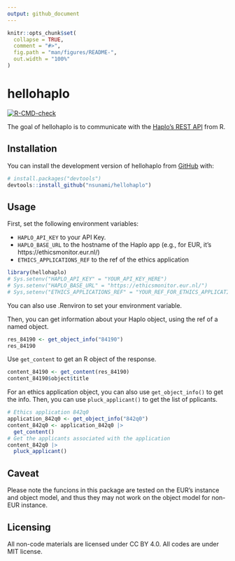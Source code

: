 ```yaml
---
output: github_document
---
```


<!-- README.md is generated from README.Rmd. Please edit that file -->

```r
knitr::opts_chunk$set(
  collapse = TRUE,
  comment = "#>",
  fig.path = "man/figures/README-",
  out.width = "100%"
)
```

# hellohaplo

<!-- badges: start -->
[![R-CMD-check](https://github.com/nsunami/hellohaplo/actions/workflows/R-CMD-check.yaml/badge.svg)](https://github.com/nsunami/hellohaplo/actions/workflows/R-CMD-check.yaml)
<!-- badges: end -->

The goal of hellohaplo is to communicate with the [Haplo's REST API](https://docs.haplo.org/rest-api) from R.


## Installation

You can install the development version of hellohaplo from [GitHub](https://github.com/) with:

``` r
# install.packages("devtools")
devtools::install_github("nsunami/hellohaplo")
```

## Usage

First, set the following environment variables:

- `HAPLO_API_KEY` to your API Key.
- `HAPLO_BASE_URL` to the hostname of the Haplo app (e.g., for EUR, it's https://ethicsmonitor.eur.nl/)
- `ETHICS_APPLICATIONS_REF` to the ref of the ethics application

```r
library(hellohaplo)
# Sys.setenv("HAPLO_API_KEY" = "YOUR_API_KEY_HERE")
# Sys.setenv("HAPLO_BASE_URL" = "https://ethicsmonitor.eur.nl/")
# Sys,setenv("ETHICS_APPLICATIONS_REF" = "YOUR_REF_FOR_ETHICS_APPLICATIONS")
```

You can also use .Renviron to set your environment variable.

Then, you can get information about your Haplo object, using the ref of a named object.

```r
res_84190 <- get_object_info("84190")
res_84190
```

Use `get_content` to get an R object of the response. 

```r
content_84190 <- get_content(res_84190)
content_84190$object$title
```

For an ethics application object, you can also use `get_object_info()` to get the info. Then, you can use `pluck_applicant()` to get the list of pplicants.


```r
# Ethics application 842q0
application_842q0 <- get_object_info("842q0")
content_842q0 <- application_842q0 |>
  get_content()
# Get the applicants associated with the application
content_842q0 |> 
  pluck_applicant()
```

## Caveat

Please note the funcions in this package are tested on the EUR's instance and object model, and thus they may not work on the object model for non-EUR instance.

## Licensing

All non-code materials are licensed under CC BY 4.0. All codes are under MIT license. 
